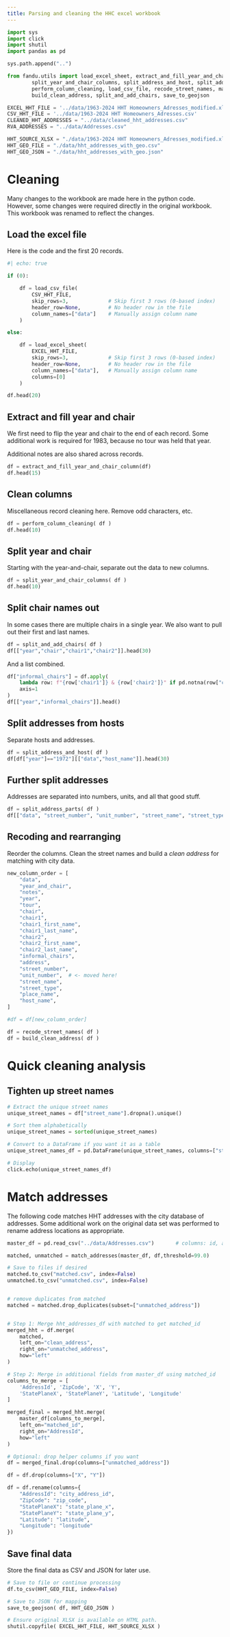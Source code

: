 ---
title: Parsing and cleaning the HHC excel workbook
---

```{python}
import sys
import click
import shutil
import pandas as pd

sys.path.append("..")

from fandu.utils import load_excel_sheet, extract_and_fill_year_and_chair_column, \
        split_year_and_chair_columns, split_address_and_host, split_address_parts, \
        perform_column_cleaning, load_csv_file, recode_street_names, match_addresses, \
        build_clean_address, split_and_add_chairs, save_to_geojson

EXCEL_HHT_FILE = '../data/1963-2024 HHT Homeowners_Adresses_modified.xlsx'
CSV_HHT_FILE = '../data/1963-2024 HHT Homeowners_Adresses.csv'
CLEANED_HHT_ADDRESSES = "../data/cleaned_hht_addresses.csv"
RVA_ADDRESSES = "../data/Addresses.csv"

HHT_SOURCE_XLSX = "./data/1963-2024 HHT Homeowners_Adresses_modified.xlsx"
HHT_GEO_FILE = "./data/hht_addresses_with_geo.csv"
HHT_GEO_JSON = "./data/hht_addresses_with_geo.json"

```

# Cleaning

Many changes to the workbook are made here in the python code.  However,
some changes were required directly in the original workbook.  This workbook
was renamed to reflect the changes.

## Load the excel file

Here is the code and the first 20 records.

```{python}
#| echo: true

if (0):

    df = load_csv_file(
        CSV_HHT_FILE,
        skip_rows=3,             # Skip first 3 rows (0-based index)
        header_row=None,         # No header row in the file
        column_names=["data"]    # Manually assign column name
    )

else:

    df = load_excel_sheet(
        EXCEL_HHT_FILE,
        skip_rows=3,             # Skip first 3 rows (0-based index)
        header_row=None,         # No header row in the file
        column_names=["data"],   # Manually assign column name
        columns=[0]
    )

df.head(20)

```

## Extract and fill year and chair

We first need to flip the year and chair to the end of each record.  Some additional work
is required for 1983, because no tour was held that year.

Additional notes are also shared across records.

```{python}
df = extract_and_fill_year_and_chair_column(df)
df.head(15)
```

## Clean columns

Miscellaneous record cleaning here.  Remove odd characters, etc.

```{python}
df = perform_column_cleaning( df )
df.head(10)
```

## Split year and chair

Starting with the year-and-chair, separate out the data to new columns.

```{python}
df = split_year_and_chair_columns( df )
df.head(10)
```

## Split chair names out

In some cases there are multiple chairs in a single year.  We also
want to pull out their first and last names.

```{python}
df = split_and_add_chairs( df )
df[["year","chair","chair1","chair2"]].head(30)
```

And a list combined.

```{python}
df["informal_chairs"] = df.apply(
    lambda row: f"{row['chair1']} & {row['chair2']}" if pd.notna(row["chair2"]) and str(row["chair2"]).strip() != "" else row["chair1"],
    axis=1
)
df[["year","informal_chairs"]].head()

```

## Split addresses from hosts

Separate hosts and addresses.

```{python}
df = split_address_and_host( df )
df[df["year"]=="1972"][["data","host_name"]].head(30)
```

## Further split addresses

Addresses are separated into numbers, units, and all that good stuff.

```{python}
df = split_address_parts( df )
df[["data", "street_number", "unit_number", "street_name", "street_type"]].head(30)

```

## Recoding and rearranging

Reorder the columns.  Clean the street names and build a *clean address* for 
matching with city data.

```{python}
new_column_order = [
    "data",
    "year_and_chair",
    "notes",
    "year",
    "tour",
    "chair",
    "chair1",
    "chair1_first_name",
    "chair1_last_name",
    "chair2",
    "chair2_first_name",
    "chair2_last_name",
    "informal_chairs",
    "address",
    "street_number",
    "unit_number",  # <- moved here!
    "street_name",
    "street_type",
    "place_name",
    "host_name",
]

#df = df[new_column_order]

df = recode_street_names( df )
df = build_clean_address( df )
```

# Quick cleaning analysis

## Tighten up street names

```{python}
# Extract the unique street names
unique_street_names = df["street_name"].dropna().unique()

# Sort them alphabetically
unique_street_names = sorted(unique_street_names)

# Convert to a DataFrame if you want it as a table
unique_street_names_df = pd.DataFrame(unique_street_names, columns=["street_name"])

# Display
click.echo(unique_street_names_df)

```

# Match addresses

The following code matches HHT addresses with the city database of addresses.  Some
additional work on the original data set was performed to rename address locations as appropriate.

```{python}

master_df = pd.read_csv("../data/Addresses.csv")       # columns: id, address

matched, unmatched = match_addresses(master_df, df,threshold=99.0)

# Save to files if desired
matched.to_csv("matched.csv", index=False)
unmatched.to_csv("unmatched.csv", index=False)


# remove duplicates from matched
matched = matched.drop_duplicates(subset=["unmatched_address"])


# Step 1: Merge hht_addresses_df with matched to get matched_id
merged_hht = df.merge(
    matched,
    left_on="clean_address",
    right_on="unmatched_address",
    how="left"
)

# Step 2: Merge in additional fields from master_df using matched_id
columns_to_merge = [
    'AddressId', 'ZipCode', 'X', 'Y',
    'StatePlaneX', 'StatePlaneY', 'Latitude', 'Longitude'
]

merged_final = merged_hht.merge(
    master_df[columns_to_merge],
    left_on="matched_id",
    right_on="AddressId",
    how="left"
)

# Optional: drop helper columns if you want
df = merged_final.drop(columns=["unmatched_address"])

df = df.drop(columns=["X", "Y"])

df = df.rename(columns={
    "AddressId": "city_address_id",
    "ZipCode": "zip_code",
    "StatePlaneX": "state_plane_x",
    "StatePlaneY": "state_plane_y",
    "Latitude": "latitude",
    "Longitude": "longitude"
})

```


## Save final data

Store the final data as CSV and JSON for later use.


```{python}
# Save to file or continue processing
df.to_csv(HHT_GEO_FILE, index=False)

# Save to JSON for mapping
save_to_geojson( df, HHT_GEO_JSON )

# Ensure original XLSX is available on HTML path.
shutil.copyfile( EXCEL_HHT_FILE, HHT_SOURCE_XLSX )
```
